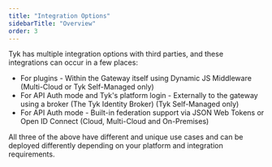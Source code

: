 ```yaml
---
title: "Integration Options"
sidebarTitle: "Overview"
order: 3
---
```


Tyk has multiple integration options with third parties, and these integrations can occur in a few places:

* For plugins - Within the Gateway itself using Dynamic JS Middleware (Multi-Cloud or Tyk Self-Managed only)
* For API Auth mode and Tyk's platform login - Externally to the gateway using a broker (The Tyk Identity Broker) (Tyk Self-Managed only)
* For API Auth mode - Built-in federation support via JSON Web Tokens or Open ID Connect (Cloud, Multi-Cloud and On-Premises)

All three of the above have different and unique use cases and can be deployed differently depending on your platform and integration requirements.
